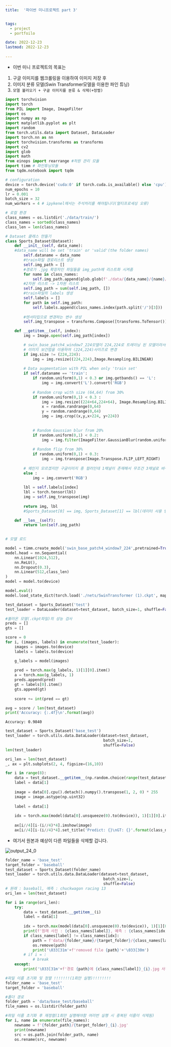 ```yaml
---
title:  '파이썬 미니프로젝트 part 3'


tags:
  - project
  - portfoilo

date: 2022-12-23
lastmod: 2022-12-23
 
---
```


- 이번 미니 프로젝트의 목표는
1. 구글 이미지를 웹크롤링을 이용하여 이미지 저장 후
2. 이미지 분류 모델(Swin Transformer모델을 이용한 파인 튜닝) 
3. `모델 불러오기 + 구글 이미지를 분류 & 삭제(+정렬)`

```python
import torchvision
import torch
from PIL import Image, ImageFilter
import os
import numpy as np
import matplotlib.pyplot as plt
import random
from torch.utils.data import Dataset, DataLoader
import torch.nn as nn
import torchvision.transforms as transforms
import cv2
import glob
import math
from einops import rearrange #차원 관리 모듈
import timm # 파인튜닝모듈
from tqdm.notebook import tqdm

# configuration
device = torch.device('cuda:0' if torch.cuda.is_available() else 'cpu')
num_epochs = 10
lr = 0.001
batch_size = 32
num_workers = 4 # ipykenel에서는 주석처리를 해야됩니다(멀티프로세싱 오류)

# 로컬 환경
class_names = os.listdir('./data/train/')
class_names = sorted(class_names)
class_len = len(class_names)

# Dataset 클래스 만들기
class Sports_Dataset(Dataset):
    def __init__(self, data_name):
    #data_name will be set 'train' or 'valid'(the folder names)
        self.dataname = data_name
        #train파일 경로리스트 생성     
        self.img_path = []
        #경로가 .jpg 확장자인 파일들을 img_path에 리스트화 시켜줌 
        for name in class_names:
            self.img_path.append(glob.glob(f'./data/{data_name}/{name}/*jpg'))
        #2차원 리스트 -> 1차원 리스트
        self.img_path = sum(self.img_path, [])
        #train파일의 labels 생성
        self.labels = []
        for path in self.img_path:
            self.labels.append(class_names.index(path.split('/')[3]))
        
        #텐서타입으로 변경하는 변수 생성
        self.img_transpose = transforms.Compose([transforms.ToTensor()])

    def __getitem__(self, index):
        img = Image.open(self.img_path[index])

        # swin_base_patch4_window7_224모델이 224,224로 트레이닝 된 모델이라서
        # 이미지 보간법을 이용하여 (224,224)사이즈로 변경
        if img.size != (224,224):
            img = img.resize((224,224),Image.Resampling.BILINEAR)
        
        # Data augmentation with PIL when only 'train set'
        if self.dataname == 'train':
            if random.uniform(0,1) < 0.3 or img.getbands() == 'L':
                img = img.convert('L').convert('RGB')
            
            # Random crop with size (64,64) from 30%
            if random.uniform(0,1) < 0.3 :
                img = img.resize((224+64,224+64), Image.Resampling.BILINEAR)
                x = random.randrange(0,64)
                y = random.randrange(0,64)
                img = img.crop((x,y,x+224, y+224))
                
                
            # Random Gaussian blur from 20%
            if random.uniform(0,1) < 0.2:
                img = img.filter(ImageFilter.GaussianBlur(random.uniform(0.5,1.2)))
            
            # Random flip from 30%
            if random.uniform(0,1) < 0.3:
                img = img.transpose(Image.Transpose.FLIP_LEFT_RIGHT)
        
        # 왜인지 모르겠지만 구글이미지 중 컬러인데 1채널이 존재해서 무조건 3채널로 바꿔줘야합니다.
        else :    
            img = img.convert('RGB')
        
        lbl = self.labels[index]
        lbl = torch.tensor(lbl)
        img = self.img_transpose(img)
        
        return img, lbl
        #Sports_Dataset[0] == img, Sports_Dataset[1] == lbl(데이터 사용 방식)

    def __len__(self):
        return len(self.img_path)
    
```

```python
# 모델 로드

model = timm.create_model('swin_base_patch4_window7_224',pretrained=True)
model.head = nn.Sequential(
    nn.Linear(1024,512),
    nn.ReLU(),
    nn.Dropout(0.3),
    nn.Linear(512,class_len)
)
model = model.to(device)
```

```python
model.eval()
model.load_state_dict(torch.load('./nets/SwinTransformer (1).ckpt', map_location=device))

test_dataset = Sports_Dataset('test')
test_loader = DataLoader(dataset=test_dataset, batch_size=1, shuffle=False)
```

```python
#불러온 모델(.ckpt파일)의 성능 검사
preds = []
gts = []

score = 0
for i, (images, labels) in enumerate(test_loader):
    images = images.to(device)
    labels = labels.to(device)

    g_labels = model(images)
    
    pred = torch.max(g_labels, 1)[1][0].item()
    a = torch.max(g_labels, 1)
    preds.append(pred)
    gt = labels[0].item()
    gts.append(gt)
    
    score += int(pred == gt)

avg = score / len(test_dataset)
print('Accuracy: {:.4f}\n'.format(avg))
```

    Accuracy: 0.9840

```python
test_dataset = Sports_Dataset('base_test')
test_loader = torch.utils.data.DataLoader(dataset=test_dataset,
                                           batch_size=1,
                                           shuffle=False)
len(test_loader) 
```

```python
ori_len = len(test_dataset)
_, ax = plt.subplots(2, 4, figsize=(16,10))

for i in range(8):
    data = test_dataset.__getitem__(np.random.choice(range(test_dataset.__len__())))
    label = data[1]
    
    image = data[0].cpu().detach().numpy().transpose(1, 2, 0) * 255
    image = image.astype(np.uint32)
    
    label = data[1]
    
    idx = torch.max(model(data[0].unsqueeze(0).to(device)), 1)[1][0].item()
    
    ax[i//4][i-(i//4)*4].imshow(image)
    ax[i//4][i-(i//4)*4].set_title('Predict: {}\nGT: {}'.format(class_names[idx], class_names[label]))
```

- 여기서 원본과 예상이 다른 파일들을 삭제할 겁니다.

![output_24_0](https://user-images.githubusercontent.com/111936229/209303663-07c51dec-5a2a-4fc9-8f0b-fc4a04e212e7.png)

```python
folder_name = 'base_test'
target_folder = 'baseball'
test_dataset = Sports_Dataset(folder_name)
test_loader = torch.utils.data.DataLoader(dataset=test_dataset,
                                           batch_size=1,
                                           shuffle=False)
# 원래 : baseball, 예측 : chuckwagon racing 13
ori_len = len(test_dataset)

for i in range(ori_len):
    try:
        data = test_dataset.__getitem__(i)
        label = data[1]
        
        idx = torch.max(model(data[0].unsqueeze(0).to(device)), 1)[1][0].item()
        print(f'원래 사진 : {class_names[label]}, 예측 : {class_names[idx]}', i)
        if class_names[label] != class_names[idx]:
            path = f'data/{folder_name}/{target_folder}/{class_names[label]}_{i}.jpg'
            os.remove(path)
            print('\033[31m'+f'removed file {path}'+'\033[30m')
        # if i = :
            # break
    except:
        print('\033[31m'+f'경로 {path}에 {class_names[label]}_{i}.jpg 사진이 없습니다'+'\033[30m')
```

```python
#파일 이름 초기화 및 정렬 !!!!!!!(1회만 실행)!!!!!!!!
folder_name = 'base_test'
target_folder = 'baseball'

#폴더 경로
folder_path = 'data/base_test/baseball'
file_names = os.listdir(folder_path)

#파일 이름 초기화 후 재정렬(1회만 실행해야함 여러번 실행 시 중복된 이름이 삭제됨)
for i, name in enumerate(file_names):
    newname = f'{folder_path}/{target_folder}_{i}.jpg'
    print(newname)
    src = os.path.join(folder_path, name)
    os.rename(src, newname)
```
